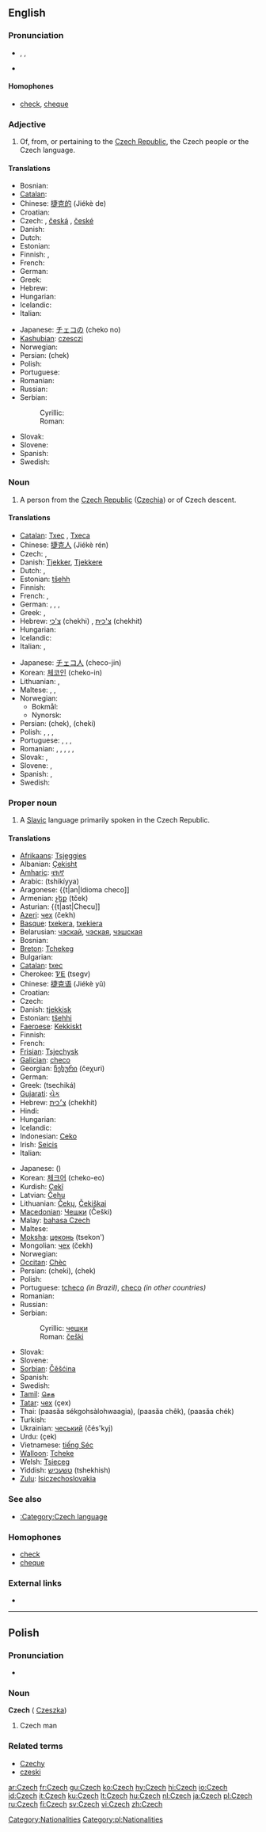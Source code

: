 {{interwiktionary|code=cs}}
==English==

===Pronunciation===
* {{enPR|chĕk}}, {{IPA|/ʧek/}}, {{SAMPA|/tSek/}}
* {{audio|en-us-Czech.ogg|Audio (US)}}

====Homophones====
* [[check]], [[cheque]]

===Adjective===
{{en-adj|-}}

# Of, from, or pertaining to the [[Czech Republic]], the Czech people or the Czech language.

====Translations====
{{top}}
* Bosnian: {{t-|bs|češki}}
* [[Catalan]]: {{t|ca|txec}}
* Chinese: [[捷克的]] (Jiékè de)
* Croatian: {{t-|hr|češki}}
* Czech: {{t+|cs|český|m}}, [[česká]] {{f}}, [[české]] {{n}}
* Danish: {{t|da|tjekkisk}}
* Dutch: {{t+|nl|Tsjechisch}}
* Estonian: {{tø|ee|tšehhi|xs=Ewe}}
* Finnish: {{t+|fi|tšekkiläinen}}, {{t+|fi|tšekki}}
* French: {{t+|fr|tchèque}}
* German: {{t|de|tschechisch}}
* Greek: {{t|el|τσέχικος|sc=Grek}}
* Hebrew: {{t|he|צ'כי|tr=chekhi|sc=Hebr}}
* Hungarian: {{t+|hu|cseh}}
* Icelandic: {{t|is|tékkneskur}}
* Italian: {{t+|it|ceco}}
{{mid}}
* Japanese: [[チェコ]]の (cheko no)
* [[Kashubian]]: [[czesczi]]
* Norwegian: {{t+|no|tsjekkisk}}
* Persian: {{FAchar|[[چک]]}} (chek)
* Polish: {{t+|pl|czeski}}
* Portuguese: {{t|pt|tcheco}}
* Romanian: {{t-|ro|ceh}}
* Russian: {{t+|ru|чешский|tr=češskij|sc=Cyrl}}
* Serbian:
*: Cyrillic: {{t-|sr|чешки|sc=Cyrl}}
*: Roman: {{t-|sr|češki}}
* Slovak: {{t-|sk|český}}
* Slovene: {{t+|sl|češki}}
* Spanish: {{t+|es|checo}}
* Swedish: {{t+|sv|tjeckisk}}
{{bottom}}

===Noun===
{{wikipedia}}
{{en-noun}}

# A person from the [[Czech Republic]] ([[Czechia]]) or of Czech descent.

====Translations====
{{trans-top|person}}
* [[Catalan]]: [[Txec]] {{m}}, [[Txeca]] {{f}}
* Chinese: [[捷克人]] (Jiékè rén)
* Czech: {{t+|cs|Čech|m}}, {{t+|cs|Češka|f}}
* Danish: [[Tjekker]], [[Tjekkere]] {{p}}
* Dutch: {{t-|nl|Tsjech|m}}, {{t-|nl|Tsjechische|f}}
* Estonian: [[tšehh]]
* Finnish: {{t+|fi|tšekki}}
* French: {{t+|fr|Tchèque}}, {{t-|fr|Tchèques|p}}
* German: {{t+|de|Tscheche|m}}, {{t+|de|Tschechin|f}}, {{t-|de|Tschechen|m|p}}, {{t-|de|Tschechinnen|f|p}}
* Greek: {{t+|el|Τσέχος|m|sc=Grek}}, {{t-|el|Τσέχα|f|sc=Grek}}
* Hebrew: [[צ'כי]] (chekhi) {{m}}, [[צ'כית]] (chekhit) {{f}}
* Hungarian: {{t+|hu|cseh}}
* Icelandic: {{t|is|Tékki|m}}
* Italian: {{t+|it|ceco|m}}, {{t+|it|ceca|f}}
{{trans-mid}}
* Japanese: [[チェコ人]] (checo-jin)
* Korean: [[체코인]] (cheko-in)
* Lithuanian: {{t+|lt|čekas|m|xs=Lithuanian}}, {{t+|lt|čekė|f|xs=Lithuanian}}
* Maltese: {{t-|mt|Ċek|m|xs=Maltese}}, {{t-|mt|Ċeka|f|xs=Maltese}}, {{t-|mt|Ċeki|p|xs=Maltese}}
* Norwegian:
** Bokmål: {{t-|no|tsjekker|m}}
** Nynorsk: {{t|nn|tsjekkar|m|xs=Nynorsk}}
* Persian: {{FAchar|[[چک]]}} (chek), {{FAchar|[[چکی]]}} (cheki)
* Polish: {{t+|pl|Czech|m}}, {{t+|pl|Czeszka|f}}, {{t-|pl|Czesi|m|p}}, {{t-|pl|Czeszki|f|p}}
* Portuguese: {{t+|pt|Tcheco|m}}, {{t-|pt|Tcheca|f}}, {{t-|pt|Tchecos|m|p}}, {{t-|pt|Tchecas|f|p}}
* Romanian: {{t-|ro|ceh|m}}, {{t-|ro|cehă}}, {{t-|ro|cehoaică}}, {{t-|ro|cehi|m|p}}, {{t-|ro|cehe}}, {{t-|ro|cehoaice|f|p}}
* Slovak: {{t-|sk|Čech|m}}, {{t-|sk|Češka|f}}
* Slovene: {{t+|sl|Čeh|m}}, {{t-|sl|Čehinja|f}}
* Spanish: {{t+|es|checo|m}}, {{t-|es|checa|f}}
* Swedish: {{t+|sv|tjeck|c}}
{{trans-bottom}}

===Proper noun===
{{en-proper noun}}

# A [[Slavic]] language primarily spoken in the Czech Republic.

====Translations====
{{trans-top|language}}
* [[Afrikaans]]: [[Tsjeggies]]
* Albanian: [[Çekisht]]
* [[Amharic]]: [[ቼክኛ]]
* Arabic: {{ARchar|[[تشيكية]]}} (tshikíyya) {{f}}
* Aragonese: {{t|an|Idioma checo]]
* Armenian: [[չեք]] (tček)
* Asturian: {{t|ast|Checu]]
* [[Azeri]]: [[чех]] (čekh)
* [[Basque]]: [[txekera]], [[txekiera]]
* Belarusian: [[чэскай]], [[чэская]], [[чэшская]]
* Bosnian: {{t-|bs|češki|m}}
* [[Breton]]: [[Tchekeg]]
* Bulgarian: {{t-|bg|чешки|tr=češki|sc=Cyrl}}
* [[Catalan]]: [[txec]]
* Cherokee: [[ᏤᎬ]] (tsegv)
* Chinese: [[捷克语]] (Jiékè yǔ)
* Croatian: {{t-|hr|češki jezik|m}}
* Czech: {{t+|cs|čeština|f}}
* Danish: [[tjekkisk]]
* Estonian: [[tšehhi]]
* [[Faeroese]]: [[Kekkiskt]]
* Finnish: {{t+|fi|tšekki}}
* French: {{t+|fr|tchèque}}
* [[Frisian]]: [[Tsjechysk]]
* [[Galician]]: [[checo]]
* Georgian: [[ჩეხური]] (čeχuri)
* German: {{t+|de|Tschechisch|n}}
* Greek: {{t+|el|τσεχικά|n|p|sc=Grek}} (tsechiká)
* [[Gujarati]]: [[ચેક]]
* Hebrew: [[צ׳כית]] (chekhít) {{f}}
* Hindi: {{t+|hi|चेक|sc=Deva|xs=Hindi}}
* Hungarian: {{t+|hu|cseh}}
* Icelandic: {{t+|is|tékkneska|f}}
* Indonesian: [[Ceko]]
* Irish: [[Seicis]]
* Italian: {{t+|it|ceco|m}}
{{trans-mid}}
* Japanese: {{t|ja|チェコ語|tr=cheko-go|sc=Jpan}} ({{JPan|ちぇこご}})
* Korean: [[체크어]] (cheko-eo)
* Kurdish: [[Çekî]]
* Latvian: [[Čehu]]
* Lithuanian: [[Čekų]], [[Čekiškai]]
* [[Macedonian]]: [[Чешки]] (Češki)
* Malay: [[bahasa Czech]]
* Maltese: {{t-|mt|Iċ-Ċek|xs=Maltese}}
* [[Moksha]]: [[цеконь]] (tsekon')
* Mongolian: [[чех]] (čekh)
* Norwegian: {{t+|no|tsjekkisk|m}}
* [[Occitan]]: [[Chèc]]
* Persian: {{FAchar|[[چکى]]}} (cheki), {{FAchar|[[چک]]}} (chek)
* Polish: {{t+|pl|czeski|m}}
* Portuguese: [[tcheco]] ''(in Brazil)'', [[checo]] ''(in other countries)''
* Romanian: {{t-|ro|cehă}}
* Russian: {{t+|ru|чешский|tr=čéškij|sc=Cyrl}}
* Serbian:
*: Cyrillic: [[чешки]] {{m}}
*: Roman: [[češki]] {{m}}
* Slovak: {{t+|sk|čeština|f}}
* Slovene: {{t+|sl|češčina|f}}
* [[Sorbian]]: [[Čěšćina]]
* Spanish: {{t+|es|checo|m}}
* Swedish: {{t+|sv|tjeckiska}}
* [[Tamil]]: [[செக]]
* [[Tatar]]: [[чех]] (çex)
* Thai: {{THchar|[[ภาษาเซ็คโกฯ]]}} (paasăa sékgohsàlohwaagia), {{THchar|[[ภาษาเชค]]}} (paasăa chêk), {{THchar|[[ภาษาเช็ก]]}} (paasăa chék)
* Turkish: {{t+|tr|Çekçe}}
* Ukrainian: [[чеський]] (čés'kyj)
* Urdu: {{URchar|[[چيک]]}} (çek)
* Vietnamese: [[tiếng Séc]]
* [[Walloon]]: [[Tcheke]]
* Welsh: [[Tsieceg]]
* Yiddish: [[טשעכיש]] (tshekhish)
* [[Zulu]]: [[Isiczechoslovakia]]
{{trans-bottom}}

===See also===
* [[:Category:Czech language]]

===Homophones===
* [[check]]
* [[cheque]]

===External links===
* {{ethnologue|code=ces}}

----

==Polish==

===Pronunciation===
* {{IPAchar|/tʂex/}}

===Noun===
'''Czech''' {{m}} ({{f}} [[Czeszka]])

# Czech man

===Related terms===
* [[Czechy]]
* [[czeski]]

[[Category:Nationalities]]
[[Category:pl:Nationalities]]

[[ar:Czech]]
[[fr:Czech]]
[[gu:Czech]]
[[ko:Czech]]
[[hy:Czech]]
[[hi:Czech]]
[[io:Czech]]
[[id:Czech]]
[[it:Czech]]
[[ku:Czech]]
[[lt:Czech]]
[[hu:Czech]]
[[nl:Czech]]
[[ja:Czech]]
[[pl:Czech]]
[[ru:Czech]]
[[fi:Czech]]
[[sv:Czech]]
[[vi:Czech]]
[[zh:Czech]]
